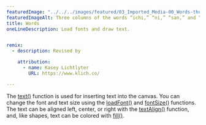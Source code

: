 ---
featuredImage: "../../../images/featured/03_Imported_Media-00_Words-thumbnail.png"
featuredImageAlt: Three columns of the words “ichi,” “ni,” “san,” and “shi” on a white background. The first column is right aligned, the middle column is center aligned, and the left column is left aligned.
title: Words
oneLineDescription: Load fonts and draw text.


remix:
  - description: Revised by

    attribution:
      - name: Kasey Lichtlyter
        URL: https://www.klich.co/

---

The <a href="https://p5js.org/reference/p5/text" target="_blank">text()</a> function is used for inserting text into the canvas.
You can change the font and text size using the <a href="https://p5js.org/reference/p5/loadFont" target="_blank">loadFont()</a>
and <a href="https://p5js.org/reference/p5/fontSize" target="_blank">fontSize()</a> functions.
The text can be aligned left, center, or right with the <a href="https://p5js.org/reference/p5/textAlign" target="_blank">textAlign()</a>
function, and, like shapes, text can be colored with <a href="https://p5js.org/reference/p5/fill" target="_blank">fill()</a>.